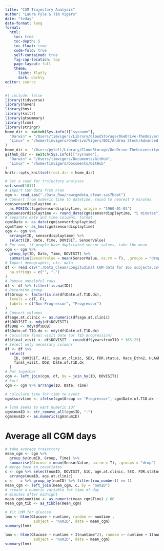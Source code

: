 ```yaml
---
title: "CGM Trajectory Analysis"
author: "Laura Pyle & Tim Vigers"
date: "today"
date-format: long
format:
  html:
    toc: true
    toc-depth: 5
    toc-float: true
    code-fold: true
    self-contained: true
    fig-cap-location: top
    page-layout: full
    theme:
      light: flatly
      dark: darkly
editor: source
---
```


```r
#| include: false
library(tidyverse)
library(haven)
library(hms)
library(knitr)
library(gtsummary)
library(lcmm)
library(stringr)
home_dir <- switch(Sys.info()["sysname"],
  "Darwin" = "/Users/timvigers/Library/CloudStorage/OneDrive-TheUniversityofColoradoDenver/Vigers/BDC/Andrea Steck/Advanced CGM and OGTT",
  "Linux" = "/home/timvigers/OneDrive/Vigers/BDC/Andrea Steck/Advanced CGM and OGTT"
)
home_dir <- '/Users/pylell/Library/CloudStorage/OneDrive-TheUniversityofColoradoDenver/Vigers/BDC/Andrea Steck/Advanced CGM and OGTT'
github_dir <- switch(Sys.info()["sysname"],
  "Darwin" = "/Users/timvigers/Documents/GitHub",
  "Linux" = "/home/timvigers/Documents/GitHub"
)
knitr::opts_knit$set(root.dir = home_dir)
```

```r
# Set a seed for trajectory analyses
set.seed(1017)
# Import CGM data from Fran
cgm <- read_sas("./Data_Raw/rawcgmdata_clean.sas7bdat")
# Convert from numeric time to datetime, round to nearest 5 minutes
cgm$sensordisplaytime <-
  as.POSIXct(cgm$sensordisplaytime, origin = "1960-01-01")
cgm$sensordisplaytime <- round_date(cgm$sensordisplaytime, "5 minutes")
# Separate date and time columns, format
cgm$Date <- as_date(cgm$sensordisplaytime)
cgm$Time <- as_hms(cgm$sensordisplaytime)
cgm <- cgm %>%
  arrange(ID, sensordisplaytime) %>%
  select(ID, Date, Time, DOVISIT, SensorValue)
# For now, if people have duplicated sensor values, take the mean
cgm <- cgm %>%
  group_by(ID, Date, Time, DOVISIT) %>%
  summarise(SensorValue = mean(SensorValue, na.rm = T), .groups = "drop")
# Import demographic, etc. data
df <- read.csv("./Data_Clean/Longitudinal CGM data for 165 subjects.csv",
  na.strings = c("", ".")
)
# Remove unhelpful rows
df <- df %>% filter(!is.na(ID))
# Determine group
df$Group <- factor(is.na(df$Date.of.T1D.dx),
  levels = c(T, F),
  labels = c("Non-Progressor", "Progressor")
)
# Convert columns
df$age.at.clinic <- as.numeric(df$age.at.clinic)
df$DOVISIT <- mdy(df$DOVISIT)
df$DOB <- mdy(df$DOB)
df$Date.of.T1D.dx <- mdy(df$Date.of.T1D.dx)
# Calculate final visit date (or T1D progression)
df$final_visit <- df$DOVISIT - round(df$yearsfromT1D * 365.25)
# Select only necessary columns
df <- df %>%
  select(
    ID, DOVISIT, A1C, age.at.clinic, SEX, FDR.status, Race_Ethn2, HLAGRP, Group,
    final_visit, DOB, Date.of.T1D.dx
  )
# Put together
cgm <- left_join(cgm, df, by = join_by(ID, DOVISIT))
# Sort
cgm <- cgm %>% arrange(ID, Date, Time)

# calculate time for time to event
cgm$survtime <- ifelse(cgm$Group == "Progressor", cgm$Date.of.T1D.dx - cgm$DOB, cgm$final_visit - cgm$DOB)

# lcmm seems to want numeric ID?
cgm$numID <- str_remove_all(cgm$ID, "-")
cgm$numID <- as.numeric(cgm$numID)
```

# Average all CGM days

```r
# take average trajectory
mean_cgm <- cgm %>%
  group_by(numID, Group, Time) %>%
  summarise(Glucose = mean(SensorValue, na.rm = T), .groups = "drop")
# merge back in covariates
c <- cgm %>% select(numID, DOVISIT, A1C, age.at.clinic, SEX, FDR.status, Race_Ethn2, HLAGRP, Group, final_visit, DOB, Date.of.T1D.dx, survtime) %>% 
  arrange(numID, age.at.clinic)
c <-   c %>% group_by(numID) %>% filter(row_number() == 1)
mean_cgm <- left_join(mean_cgm, c, by = "numID")
# create a numeric variable for time of day
# minutes after midnight
mean_cgm$numtime <- as.numeric(mean_cgm$Time) / 60
mean_cgm_tib <- as_tibble(mean_cgm)
```

```r
# fit LMM for glucose
lmm <- hlme(Glucose ~ numtime, random =~ numtime , 
             subject = 'numID', data = mean_cgm)
summary(lmm)

lmm <- hlme(Glucose ~ numtime + I(numtime^2), random =~ numtime + I(numtime^2), 
             subject = 'numID', data = mean_cgm)
summary(lmm)
```